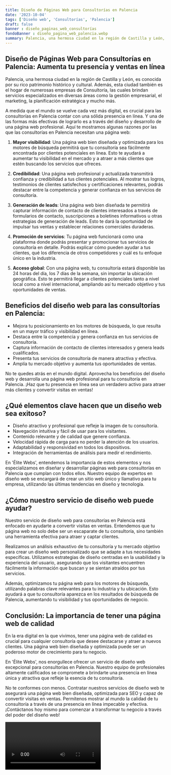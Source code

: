 ```yaml
---
title: Diseño de Páginas Web para Consultorías en Palencia
date: '2023-10-04'
tags: ['Diseño web', 'Consultorías', 'Palencia']
draft: false
banner : diseño_paginas_web_consultorías
fondoBanner : diseño_pagina_web_palencia.webp
summary: Palencia, una hermosa ciudad en la región de Castilla y León, es conocida por su rico patrimonio histórico y cultural. Además, esta ciudad también es el hogar de numerosas empresas de Consultoría, las cuales brindan servicios especializados en diversas áreas como la gestión empresarial, el marketing, la planificación estratégica y mucho más.
---
```


## Diseño de Páginas Web para Consultorías en Palencia: Aumenta tu presencia y ventas en línea

Palencia, una hermosa ciudad en la región de Castilla y León, es conocida por su rico patrimonio histórico y cultural. Además, esta ciudad también es el hogar de numerosas empresas de Consultoría, las cuales brindan servicios especializados en diversas áreas como la gestión empresarial, el marketing, la planificación estratégica y mucho más.

A medida que el mundo se vuelve cada vez más digital, es crucial para las consultorías en Palencia contar con una sólida presencia en línea. Y una de las formas más efectivas de lograrlo es a través del diseño y desarrollo de una página web profesional. Aquí te mostramos algunas razones por las que las consultorías en Palencia necesitan una página web:

1. **Mayor visibilidad**: Una página web bien diseñada y optimizada para los motores de búsqueda permitirá que tu consultoría sea fácilmente encontrada por clientes potenciales en línea. Esto te ayudará a aumentar tu visibilidad en el mercado y a atraer a más clientes que estén buscando los servicios que ofreces.

2. **Credibilidad**: Una página web profesional y actualizada transmitirá confianza y credibilidad a tus clientes potenciales. Al mostrar tus logros, testimonios de clientes satisfechos y certificaciones relevantes, podrás destacar entre la competencia y generar confianza en tus servicios de consultoría.

3. **Generación de leads**: Una página web bien diseñada te permitirá capturar información de contacto de clientes interesados a través de formularios de contacto, suscripciones a boletines informativos u otras estrategias de generación de leads. Esto te dará la oportunidad de impulsar tus ventas y establecer relaciones comerciales duraderas.

4. **Promoción de servicios**: Tu página web funcionará como una plataforma donde podrás presentar y promocionar tus servicios de consultoría en detalle. Podrás explicar cómo pueden ayudar a tus clientes, qué los diferencia de otros competidores y cuál es tu enfoque único en la industria.

5. **Acceso global**: Con una página web, tu consultoría estará disponible las 24 horas del día, los 7 días de la semana, sin importar la ubicación geográfica. Esto te permitirá llegar a clientes potenciales tanto a nivel local como a nivel internacional, ampliando así tu mercado objetivo y tus oportunidades de ventas.

## Beneficios del diseño web para las consultorías en Palencia:

- Mejora tu posicionamiento en los motores de búsqueda, lo que resulta en un mayor tráfico y visibilidad en línea.
- Destaca entre la competencia y genera confianza en tus servicios de consultoría.
- Captura información de contacto de clientes interesados y genera leads cualificados.
- Presenta tus servicios de consultoría de manera atractiva y efectiva.
- Amplía tu mercado objetivo y aumenta tus oportunidades de ventas.

No te quedes atrás en el mundo digital. Aprovecha los beneficios del diseño web y desarrolla una página web profesional para tu consultoría en Palencia. ¡Haz que tu presencia en línea sea un verdadero activo para atraer más clientes y convertir visitas en ventas!

<GifSeo />

<Cta />

## ¿Qué elementos clave hacen que un diseño web sea exitoso?

- Diseño atractivo y profesional que refleje la imagen de tu consultoría.
- Navegación intuitiva y fácil de usar para los visitantes.
- Contenido relevante y de calidad que genere confianza.
- Velocidad rápida de carga para no perder la atención de los usuarios.
- Adaptabilidad y responsividad en todos los dispositivos.
- Integración de herramientas de análisis para medir el rendimiento.

En 'Élite Webs', entendemos la importancia de estos elementos y nos especializamos en diseñar y desarrollar páginas web para consultorías en Palencia que cumplan con todos ellos. Nuestro equipo de expertos en diseño web se encargará de crear un sitio web único y llamativo para tu empresa, utilizando las últimas tendencias en diseño y tecnología.

## ¿Cómo nuestro servicio de diseño web puede ayudar?

Nuestro servicio de diseño web para consultorías en Palencia está enfocado en ayudarte a convertir visitas en ventas. Entendemos que tu página web no solo debe ser un escaparate de tu consultoría, sino también una herramienta efectiva para atraer y captar clientes.

Realizamos un análisis exhaustivo de tu consultoría y tu mercado objetivo para crear un diseño web personalizado que se adapte a tus necesidades específicas. Utilizamos estrategias de diseño centradas en la usabilidad y la experiencia del usuario, asegurando que los visitantes encuentren fácilmente la información que buscan y se sientan atraídos por tus servicios.

Además, optimizamos tu página web para los motores de búsqueda, utilizando palabras clave relevantes para tu industria y tu ubicación. Esto ayudará a que tu consultoría aparezca en los resultados de búsqueda de Palencia, aumentando tu visibilidad y tus oportunidades de negocio.

## Conclusión: La importancia de tener una página web de calidad

En la era digital en la que vivimos, tener una página web de calidad es crucial para cualquier consultoría que desee destacarse y atraer a nuevos clientes. Una página web bien diseñada y optimizada puede ser un poderoso motor de crecimiento para tu negocio.

En 'Élite Webs', nos enorgullece ofrecer un servicio de diseño web excepcional para consultorías en Palencia. Nuestro equipo de profesionales altamente calificados se compromete a brindarte una presencia en línea única y atractiva que refleje la esencia de tu consultoría.

No te conformes con menos. Contratar nuestros servicios de diseño web te asegurará una página web bien diseñada, optimizada para SEO y capaz de convertir visitas en ventas. Permítenos mostrar al mundo la calidad de tu consultoría a través de una presencia en línea impecable y efectiva. ¡Contáctanos hoy mismo para comenzar a transformar tu negocio a través del poder del diseño web!

<Video />

<CtaBot job='Consultorías' city='Palencia'/>

<Gmaps query='Palencia+españa+maps' />